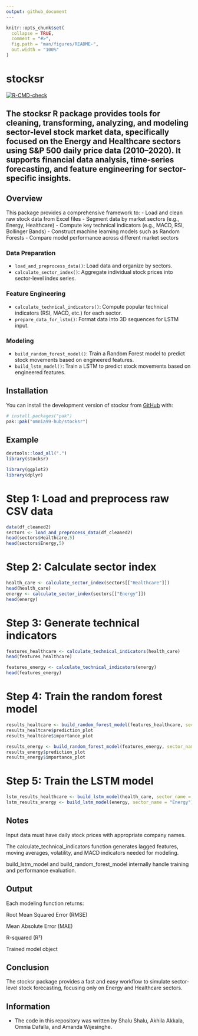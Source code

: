 ```yaml
---
output: github_document
---
```


<!-- README.md is generated from README.Rmd. Please edit that file -->

```r
knitr::opts_chunk$set(
  collapse = TRUE,
  comment = "#>",
  fig.path = "man/figures/README-",
  out.width = "100%"
)
```

# stocksr

<!-- badges: start -->
[![R-CMD-check](https://github.com/omnia99-hub/stocksr/actions/workflows/R-CMD-check.yaml/badge.svg)](https://github.com/omnia99-hub/stocksr/actions/workflows/R-CMD-check.yaml)
<!-- badges: end -->

The **stocksr** R package provides tools for cleaning, transforming, analyzing, and modeling sector-level stock market data, specifically focused on the Energy and Healthcare sectors using S&P 500 daily price data (2010–2020). It supports financial data analysis, time-series forecasting, and feature engineering for sector-specific insights.
------------------------------------------------------------------------
## Overview
This package provides a comprehensive framework to:
-   Load and clean raw stock data from Excel files
-   Segment data by market sectors (e.g., Energy, Healthcare)
-   Compute key technical indicators (e.g., MACD, RSI, Bollinger Bands)
-   Construct machine learning models such as Random Forests
-   Compare model performance across different market sectors

### Data Preparation
-   `load_and_preprocess_data()`: Load data and organize by sectors.
-   `calculate_sector_index()`: Aggregate individual stock prices into sector-level index series.

### Feature Engineering
-   `calculate_technical_indicators()`: Compute popular technical indicators (RSI, MACD, etc.) for each sector.
- `prepare_data_for_lstm()`: Format data into 3D sequences for LSTM input.

### Modeling
-   `build_random_forest_model()`: Train a Random Forest model to predict stock movements based on engineered features.
- `build_lstm_model()`: Train a LSTM to predict stock movements based on engineered features.


## Installation

You can install the development version of stocksr from [GitHub](https://github.com/) with:

``` r
# install.packages("pak")
pak::pak("omnia99-hub/stocksr")
```

## Example

```r
devtools::load_all(".")
library(stocksr)

```

```r
library(ggplot2)
library(dplyr)

```

# Step 1: Load and preprocess raw CSV data
```r
data(df_cleaned2)
sectors <- load_and_preprocess_data(df_cleaned2)
head(sectors$Healthcare,5)
head(sectors$Energy,5)
```


# Step 2: Calculate sector index 
```r
health_care <- calculate_sector_index(sectors[["Healthcare"]])
head(health_care)
energy <- calculate_sector_index(sectors[["Energy"]])
head(energy)
```


# Step 3: Generate technical indicators
```r
features_healthcare <- calculate_technical_indicators(health_care)
head(features_healthcare)

features_energy <- calculate_technical_indicators(energy)
head(features_energy)

```

# Step 4: Train the random forest model
```r
results_healtcare <- build_random_forest_model(features_healthcare, sector_name = "Healthcare")
results_healtcare$prediction_plot
results_healtcare$importance_plot

results_energy <- build_random_forest_model(features_energy, sector_name = "Energy")
results_energy$prediction_plot
results_energy$importance_plot


```
# Step 5: Train the LSTM model
```r
lstm_results_healthcare <- build_lstm_model(health_care, sector_name = "Healthcare")
lstm_results_energy <- build_lstm_model(energy, sector_name = "Energy")
```

## Notes

Input data must have daily stock prices with appropriate company names.

The calculate_technical_indicators function generates lagged features, moving averages, volatility, and MACD indicators needed for modeling.

build_lstm_model and build_random_forest_model internally handle training and performance evaluation.

## Output

Each modeling function returns:

Root Mean Squared Error (RMSE)

Mean Absolute Error (MAE)

R-squared (R²)

Trained model object

## Conclusion

The stocksr package provides a fast and easy workflow to simulate sector-level stock forecasting, focusing only on Energy and Healthcare sectors.

## Information 

* The code in this repository was written by Shalu Shalu, Akhila Akkala, 
Omnia Dafalla, and Amanda Wijesinghe.
